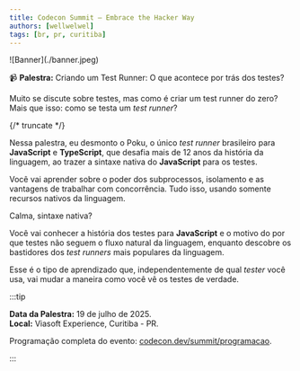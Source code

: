 ```yaml
---
title: Codecon Summit — Embrace the Hacker Way
authors: [wellwelwel]
tags: [br, pr, curitiba]
---
```



<Parallax tiltMaxAngleX={0} perspective={1920}>
  ![Banner](./banner.jpeg)
</Parallax>

📹 **Palestra:** Criando um Test Runner: O que acontece por trás dos testes?

Muito se discute sobre testes, mas como é criar um test runner do zero?<br />
Mais que isso: como se testa um _test runner_?

{/* truncate */}

Nessa palestra, eu desmonto o Poku, o único _test runner_ brasileiro para **JavaScript** e **TypeScript**, que desafia mais de 12 anos da história da linguagem, ao trazer a sintaxe nativa do **JavaScript** para os testes.

Você vai aprender sobre o poder dos subprocessos, isolamento e as vantagens de trabalhar com concorrência. Tudo isso, usando somente recursos nativos da linguagem.

Calma, sintaxe nativa?

Você vai conhecer a história dos testes para **JavaScript** e o motivo do por que testes não seguem o fluxo natural da linguagem, enquanto descobre os bastidores dos _test runners_ mais populares da linguagem.

Esse é o tipo de aprendizado que, independentemente de qual _tester_ você usa, vai mudar a maneira como você vê os testes de verdade.

:::tip

**Data da Palestra:** 19 de julho de 2025.<br />
**Local:** Viasoft Experience, Curitiba - PR.

Programação completa do evento: [codecon.dev/summit/programacao](https://codecon.dev/summit/programacao).

:::
